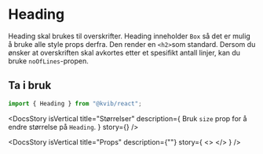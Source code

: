 
<Meta of={HeadingStories} />

<DocsContainer>

# Heading

Heading skal brukes til overskrifter. Heading inneholder `Box` så det er mulig å bruke alle style props derfra.
Den render en `<h2>`som standard. Dersom du ønsker at overskriften skal avkortes etter et spesifikt antall linjer, kan du bruke `noOfLines`-propen.

## Ta i bruk

```jsx
import { Heading } from "@kvib/react";
```

<Feedback component="Heading" />

<DocsStory
  isVertical
  title="Størrelser"
  description={
    <Text>
      Bruk <code>size</code> prop for å endre størrelse på <code>Heading</code>.
    </Text>
  }
  story={<Canvas of={HeadingStories.HeadingSizes} sourceState="hidden" />}
/>

<DocsStory
  isVertical
  title="Props"
  description={""}
  story={
    <>
      <Canvas of={HeadingStories.Heading} />
      <Controls of={HeadingStories.Heading} />
    </>
  }
/>

</DocsContainer>
